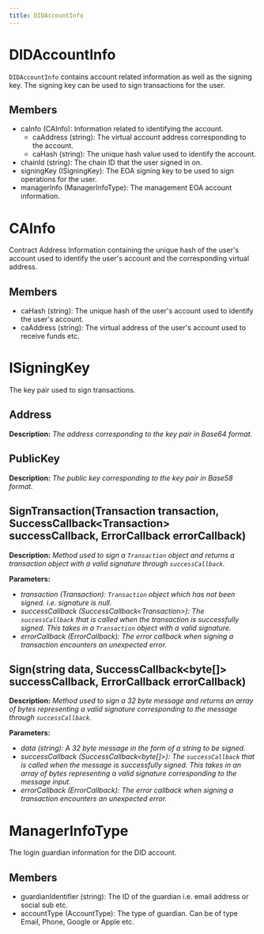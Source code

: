 ```yaml
---
title: DIDAccountInfo
---
```


# DIDAccountInfo

`DIDAccountInfo` contains account related information as well as the signing key. The signing key can be used to sign transactions for the user.

## Members

- caInfo (CAInfo): Information related to identifying the account.
    - caAddress (string): The virtual account address corresponding to the account.
    - caHash (string): The unique hash value used to identify the account.
- chainId (string): The chain ID that the user signed in on.
- signingKey (ISigningKey): The EOA signing key to be used to sign operations for the user.
- managerInfo (ManagerInfoType): The management EOA account information.

# CAInfo

Contract Address Information containing the unique hash of the user's account used to identify the user's account and the corresponding virtual address.

## Members

- caHash (string): The unique hash of the user's account used to identify the user's account.
- caAddress (string): The virtual address of the user's account used to receive funds etc.

# ISigningKey

The key pair used to sign transactions.

## Address

**Description:** *The address corresponding to the key pair in Base64 format.*

## PublicKey

**Description:** *The public key corresponding to the key pair in Base58 format.*

## SignTransaction(Transaction transaction, SuccessCallback<Transaction\> successCallback, ErrorCallback errorCallback)

**Description:** *Method used to sign a `Transaction` object and returns a transaction object with a valid signature through `successCallback`.*

**Parameters:**

-   *transaction (Transaction): `Transaction` object which has not been signed. i.e. signature is null.*
-   *successCallback (SuccessCallback<Transaction\>): The `successCallback` that is called when the transaction is successfully signed. This takes in a `Transaction` object with a valid signature.*
-   *errorCallback (ErrorCallback): The error callback when signing a transaction encounters an unexpected error.*

## Sign(string data, SuccessCallback<byte[]\> successCallback, ErrorCallback errorCallback)

**Description:** *Method used to sign a 32 byte message and returns an array of bytes representing a valid signature corresponding to the message through `successCallback`.*

**Parameters:**

-   *data (string): A 32 byte message in the form of a string to be signed.*
-   *successCallback (SuccessCallback<byte[]\>): The `successCallback` that is called when the message is successfully signed. This takes in an array of bytes representing a valid signature corresponding to the message input.*
-   *errorCallback (ErrorCallback): The error callback when signing a transaction encounters an unexpected error.*

# ManagerInfoType

The login guardian information for the DID account.

## Members

- guardianIdentifier (string): The ID of the guardian i.e. email address or social sub etc.
- accountType (AccountType): The type of guardian. Can be of type Email, Phone, Google or Apple etc.